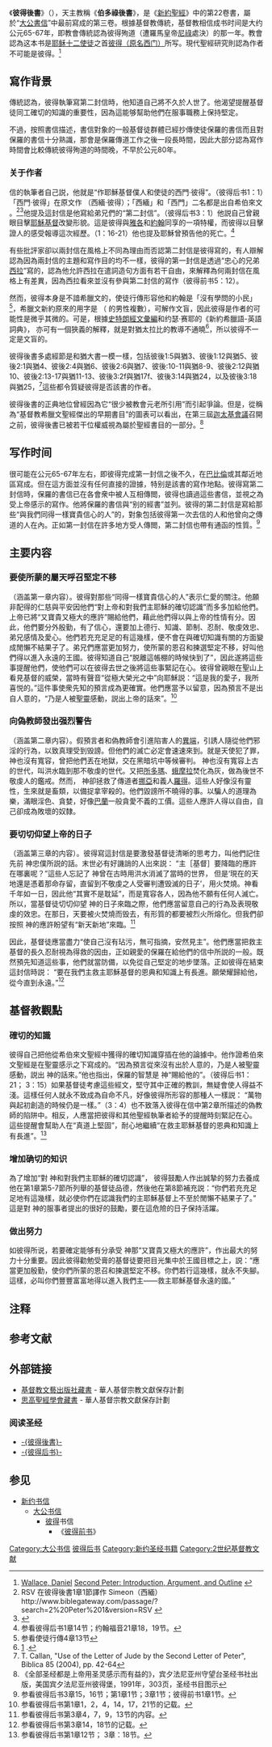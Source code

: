 {{基督宗教術語翻譯說明|新教}}
{{新約聖經}}
《'''彼得後書'''》（{{lang-el|ΠΕΤΡΟΥ B΄}}），天主教稱《'''伯多祿後書'''》，是《[[新約聖經|新約聖經]]》中的第22卷書，屬於“[[大公書信|大公書信]]”中最前寫成的第三卷。根據基督教傳統，基督教相信成书时间是大约公元65-67年，即教會傳統認為彼得殉道（遭羅馬皇帝[[尼祿|尼祿]]處決）的那一年。教會認為这本书是[[耶稣十二使徒|耶稣十二使徒]]之首[[圣彼得|彼得（原名西门）]]所写。現代聖經研究則認為作者不可能是彼得。<ref>[[Daniel_B._Wallace|Wallace, Daniel]] [http://bible.org/seriespage/second-peter-introduction-argument-and-outline Second Peter: Introduction, Argument, and Outline] {{Wayback|url=http://bible.org/seriespage/second-peter-introduction-argument-and-outline |date=20110415015505 }}</ref>

== 寫作背景 ==
傳統認為，彼得執筆寫第二封信時，他知道自己將不久於人世了。他渴望提醒基督徒同工確切的知識的重要性，因為這能够幫助他們在服事職務上保持堅定。 

不過，按照書信描述，書信對象的一般基督徒群體已經抄傳使徒保羅的書信而且對保羅的書信十分熟識，那會是保羅傳道工作之後一段長時間，因此大部分認為寫作時間會比較傳統彼得殉道的時間晚，不早於公元80年。

=== 关于作者 ===
信的執筆者自己説，他就是“作耶穌基督僕人和使徒的西門·彼得”。（彼得后书1：1）「西門·彼得」在原文作 {{lang|el|Συμεὼν Πέτρος}}（西緬·彼得）；「西緬」和「西門」二名都是出自希伯來文 {{rtl-lang|he|שִׁמְעוֹן}}。<ref>RSV 在彼得後書1章1節譯作 Simeon（西緬）　http://www.biblegateway.com/passage/?search=2%20Peter%201&version=RSV {{Wayback|url=http://www.biblegateway.com/passage/?search=2%20Peter%201&version=RSV |date=20210501005438 }}</ref><ref>{{cite book |last=Lockyer |first=Herbert |title=''All the Apostles of the Bible'' |url=https://archive.org/details/allapostlesofbib0000lock |year=1972 |publisher=Zondervan |location=Grand Rapids, Michigan |language=en |pages=[https://archive.org/details/allapostlesofbib0000lock/page/127 127] }}</ref>他提及這封信是他寫給弟兄們的“第二封信”。（彼得后书3：1）他説自己曾親眼目擊[[耶穌基督|耶穌基督]]改變形貌。這是彼得與[[聖雅各|雅各]]和[[門徒約翰|約翰]]同享的一項特權，而彼得以目擊證人的感受報導這次經歷。（1：16-21）他也提及耶穌曾預告他的死亡。<ref>参看彼得后书1章14节；约翰福音21章18，19节。</ref>

有些批評家卻以兩封信在風格上不同為理由而否認第二封信是彼得寫的，有人辯解認為因為兩封信的主題和寫作目的均不一樣，彼得的第一封信是透過“忠心的兄弟[[西拉|西拉]]”寫的，認為他允許西拉在遣詞造句方面有若干自由，來解釋為何兩封信在風格上有差異，因為西拉看來並沒有參與第二封信的寫作（彼得前书5：12）。

然而，彼得本身是不諳希臘文的，使徒行傳形容他和約翰是「沒有學問的小民」 <ref>参看使徒行傳4章13节</ref>，希臘文新約原來的用字是 {{lang|el|ἀγράμματοί}}（{{lang|el|ἀγράμματος}} 的男性複數），可解作文盲，因此彼得是作者的可能性是微乎其微的。可是，根據[[史特朗經文彙編|史特朗經文彙編]]和约瑟·赛耶的《新約希臘語-英語詞典》，{{lang|el|ἀγράμματος}} 亦可有一個狹義的解釋，就是對猶太拉比的教導不通曉<ref>[http://biblehub.com/greek/62.htm] {{Wayback|url=http://biblehub.com/greek/62.htm |date=20211007233208 }}.</ref>，所以彼得不一定是文盲的。

彼得後書多處經節是和猶大書一模一樣，包括彼後1:5與猶3、彼後1:12與猶5、彼後2:1與猶4、彼後2:4與猶6、彼後2:6與猶7、彼後:10-11與猶8-9、彼後2:12與猶10、彼後2:13-17與猶11-13、彼後3:2f與猶17f、彼後3:14與猶24，以及彼後3:18與猶25，<ref>T. Callan, "Use of the Letter of Jude by the Second Letter of Peter", Biblica 85 (2004), pp. 42-64</ref>這些都令{{Who|人|time=2014-07-28}}質疑彼得是否該書的作者。

彼得後書的正典地位曾經因為它“很少被教會元老所引用”而引起爭論。但是，從稱為“基督教希臘文聖經傑出的早期書目”的圖表可以看出，在第三屆[[迦太基會議|迦太基會議]]召開之前，彼得後書已被若干位權威視為屬於聖經書目的一部分。<ref>《全部圣经都是上帝用圣灵感示而有益的》，宾夕法尼亚州守望台圣经书社出版，美国宾夕法尼亚州彼得堡，1991年，303页，圣经书目图示</ref>

== 写作时间 ==
很可能在公元65-67年左右，即彼得完成第一封信之後不久，在[[巴比倫|巴比倫]]或其鄰近地區寫成。但在這方面並沒有任何直接的證據，特别是該書的寫作地點。彼得寫第二封信時，保羅的書信已在各會衆中被人互相傳閲，彼得也讀過這些書信，並視之為受上帝感示的寫作。他將保羅的書信與“别的經書”並列。彼得的第二封信是寫給那些“與我們同得一樣寶貴信心的人”的，對象包括彼得第一次去信的人和他曾向之傳道的人在內。正如第一封信在許多地方受人傳閲，第二封信也帶有通函的性質。<ref>参看彼得后书3章15，16节；第1章1节；3章1节；彼得前书1章1节。</ref>

== 主要内容 ==

=== 要使所蒙的屬天呼召堅定不移 ===
（涵盖第一章内容）。彼得對那些“同得一樣寶貴信心的人”表示仁愛的關注。他願非配得的仁慈與平安因他們“對上帝和對我們主耶穌的確切認識”而多多加給他們。上帝已將“又寶貴又極大的應許”賜給他們，藉此他們得以與上帝的性情有分。因此，他們要分外殷勤，有了信心，還要加上德行、知識、節制、忍耐、敬虔效忠、弟兄感情及愛心。他們若充充足足的有這幾樣，便不會在與確切知識有關的方面變成閒懶不結果子了。弟兄們應當更加努力，使所蒙的恩召和揀選堅定不移，好叫他們得以進入永遠的王國。彼得知道自己“脱離這帳棚的時候快到了”，因此遂將這些事提醒他們，使他們可以在彼得去世之後將這些事緊記在心。彼得曾親眼在聖山上看見基督的威榮，當時有聲音“從極大榮光之中”向耶穌説：“這是我的愛子，我所喜悦的。”這件事使衆先知的預言成為更確實。他們應當予以留意，因為預言不是出自人意的，“乃是人被[[聖靈|聖靈]]感動，説出上帝的話來”。<ref>参看彼得后书第1章1，2，4，14，17，21节的记载。</ref>

=== 向偽教師發出强烈警告 ===
（涵盖第二章内容）。假預言者和偽教師會引進陷害人的[[異端|異端]]，引誘人隨從他們邪淫的行為，以致真理受到毁謗。但他們的滅亡必定會速速來到。就是天使犯了罪， 神也沒有寬容，曾把他們丟在地獄，交在黑暗坑中等候審判。 神也沒有寬容上古的世代，叫洪水臨到那不敬虔的世代。又把[[所多瑪|所多瑪]]、[[蛾摩拉|蛾摩拉]]焚化為灰，做為後世不敬虔人的鑑戒。然而， 神卻拯救了傳道者[[挪亞|挪亞]]和義人[[羅得|羅得]]。這些人好像沒有靈性，生來就是畜類，以備捉拿宰殺的。他們毀謗所不曉得的事。以騙人的道理為樂，滿眼淫色、貪婪，好像[[巴蘭|巴蘭]]一般貪愛不義的工價。這些人應許人得以自由，自己卻成為敗壞的奴隸。

=== 要切切仰望上帝的日子 ===
（涵盖第三章的内容）。彼得寫這封信是要激發基督徒清晰的思考力，叫他們記住先前 神忠僕所説的話。末世必有好譏誚的人出來説： “主［基督］要降臨的應許在哪裏呢？”這些人忘記了 神曾在古時用洪水消滅了當時的世界， 但是‘現在的天地還是憑着那命存留，直留到不敬虔之人受審判遭毁滅的日子’，用火焚燒。神看千年如一日，因此他“其實不是耽延”，而是寬容各人，因為他不願有任何人滅亡。所以，當基督徒切切仰望 神的日子來臨之際，他們應當留意自己的行為及表現敬虔的效忠。在那日，天要被火焚燒而毁去，有形質的都要被烈火所熔化。但我們卻按照 神的應許盼望有“新天新地”來臨。<ref>参看彼得后书第3章4，7，9，13节的内容。</ref>

因此，基督徒應當盡力“使自己沒有玷污，無可指摘，安然見主”。他們應當把救主基督的長久忍耐視為得救的因由，正如親愛的保羅在給他們的信中所説的一般。既然預先知道這些事，他們就當防備，以免從自己堅定的地步墜落。正如彼得在結束這封信時説： “要在我們主救主耶穌基督的恩典和知識上有長進。願榮耀歸給他，從今直到永遠。”<ref>参看彼得后书第3章14，18节的记载。</ref>

== 基督教觀點 ==

=== 確切的知識 ===
彼得自己把他從希伯來文聖經中獲得的確切知識穿插在他的論據中。他作證希伯來文聖經是在聖靈感示之下寫成的。“因為預言從來沒有出於人意的，乃是人被聖靈感動，説出 神的話來。”他也指出，保羅的智慧是 神“賜給他的”。（彼得后书1：21； 3：15）如果基督徒考慮這些經文，堅守其中正確的教訓，無疑會使人得益不淺。這樣任何人就永不致成為自命不凡，好像彼得所形容的那種人一樣説： “萬物與起初創造的時候仍是一樣。”（3：4）也不致落入彼得在信中第2章所描述的偽教師的陷阱中。相反，人應當把彼得和其他聖經執筆者給予的提醒時刻緊記在心。 這些提醒會幫助人在“真道上堅固”，耐心地繼續“在救主耶穌基督的恩典和知識上有長進”。<ref>参看彼得后书第1章12节； 3章：18节。</ref>

=== 增加确切的知识 ===
為了增加“對 神和對我們主耶穌的確切認識”， 彼得鼓勵人作出誠摯的努力去養成他在第1章第5-7節所列舉的基督徒品德，然後他在第8節補充説：“你們若充充足足地有這幾樣，就必使你們在認識我們的主耶穌基督上不至於閒懶不結果子了。” 這是對 神的服事者提出的很好的鼓勵，要在這危險的日子保持活躍。

=== 做出努力 ===
如彼得所说，若要確定能够有分承受 神那“又寶貴又極大的應許”，作出最大的努力十分重要。因此彼得勸勉受膏的基督徒要把目光集中於王國目標之上，説：“應當更加殷勤，使你們所蒙的恩召和揀選堅定不移。你們若行這幾樣，就永不失腳。這樣，必叫你們豐豐富富地得以進入我們主——救主耶穌基督永遠的國。”

== 注释 ==
{{NoteFoot}}

== 参考文献 ==
{{Reflist}}

== 外部链接 ==
* [http://lib-nt2.hkbu.edu.hk/sca_fb/org/bhk01_cclc.html 基督教文藝出版社藏書] {{Wayback|url=http://lib-nt2.hkbu.edu.hk/sca_fb/org/bhk01_cclc.html |date=20180704093236 }} - 華人基督宗教文獻保存計劃
* [http://lib-nt2.hkbu.edu.hk/sca_fb/org/bhk05_sbofm_2.html 思高聖經學會藏書] {{Wayback|url=http://lib-nt2.hkbu.edu.hk/sca_fb/org/bhk05_sbofm_2.html |date=20180705092952 }} - 華人基督宗教文獻保存計劃

=== 阅读圣经 ===
* [http://www.o-bible.com/cgibin/ob.cgi?version=hb5&book=2pe&chapter=1 -{彼得後書}-] {{Wayback|url=http://www.o-bible.com/cgibin/ob.cgi?version=hb5&book=2pe&chapter=1 |date=20211020012335 }} {{zh-hant}}
* [http://www.o-bible.com/cgibin/ob.cgi?version=hgb&book=2pe&chapter=1 -{彼得后书}-] {{Wayback|url=http://www.o-bible.com/cgibin/ob.cgi?version=hgb&book=2pe&chapter=1 |date=20210828225902 }} {{zh-hans}}

== 参见 ==
{{Portal box|基督教|古罗马|书籍}}
* [[新约书信|新约书信]]
** [[大公书信|大公书信]]
*** [[彼得_(使徒)|彼得]]书信
**** 《[[彼得前书|彼得前书]]》

{{耶稣的十二使徒}}
{{聖經書卷}}
{{Authority control}}

[[Category:大公书信|Category:大公书信]]
[[Category:彼得后书|]]
[[Category:新约圣经书籍|Category:新约圣经书籍]]
[[Category:2世纪基督教文献|Category:2世纪基督教文献]]